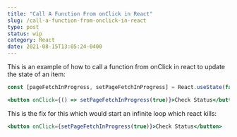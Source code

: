 ```yaml
---
title: "Call A Function From onClick in React"
slug: /call-a-function-from-onclick-in-react
type: post
status: wip
category: React
date: 2021-08-15T13:05:24-0400
---
```


This is an example of how to call a function from onClick in react to update the state of an item:

```jsx
const [pageFetchInProgress, setPageFetchInProgress] = React.useState(false)

<button onClick={() => setPageFetchInProgress(true)}>Check Status</button>
```

This is the fix for this which would start an infinite loop which react kills:

```jsx
<button onClick={setPageFetchInProgress(true)}>Check Status</button>
```



